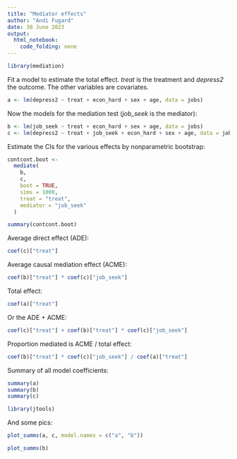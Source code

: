 ```yaml
---
title: "Mediator effects"
author: "Andi Fugard"
date: 30 June 2023
output: 
  html_notebook: 
    code_folding: none
---
```


```r
library(mediation)
```



Fit a model to estimate the total effect. *treat* is the treatment and *depress2* the outcome. The other variables are covariates.

```r
a <- lm(depress2 ~ treat + econ_hard + sex + age, data = jobs)
```

Now the models for the mediation test (*job_seek* is the mediator):

```r
b <- lm(job_seek ~ treat + econ_hard + sex + age, data = jobs)
c <- lm(depress2 ~ treat + job_seek + econ_hard + sex + age, data = jobs)
```


Estimate the CIs for the various effects by nonparametric bootstrap:

```r
contcont.boot <-
  mediate(
    b,
    c,
    boot = TRUE,
    sims = 1000,
    treat = "treat",
    mediator = "job_seek"
  )
```


```r
summary(contcont.boot)
```

Average direct effect (ADE):

```r
coef(c)["treat"]
```

Average causal mediation effect (ACME):

```r
coef(b)["treat"] * coef(c)["job_seek"]
```


Total effect:

```r
coef(a)["treat"]
```
Or the ADE + ACME:

```r
coef(c)["treat"] + coef(b)["treat"] * coef(c)["job_seek"]
```


Proportion mediated is ACME / total effect:

```r
coef(b)["treat"] * coef(c)["job_seek"] / coef(a)["treat"]
```

Summary of all model coefficients:

```r
summary(a)
summary(b)
summary(c)
```

```r
library(jtools)
```


And some pics:

```r
plot_summs(a, c, model.names = c("a", "b"))
```


```r
plot_summs(b)
```
